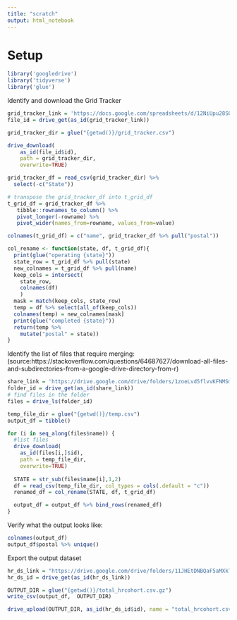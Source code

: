 ```yaml
---
title: "scratch"
output: html_notebook
---
```


# Setup
```r
library('googledrive')
library('tidyverse')
library('glue')
```

Identify and download the Grid Tracker
```r
grid_tracker_link = 'https://docs.google.com/spreadsheets/d/12NiUpu28SOCQvQTrp17b592cMgOoCgelMQyE1PNZygU/edit?usp=sharing'
file_id = drive_get(as_id(grid_tracker_link))

grid_tracker_dir = glue("{getwd()}/grid_tracker.csv")

drive_download(
    as_id(file_id$id),
    path = grid_tracker_dir,
    overwrite=TRUE)

grid_tracker_df = read_csv(grid_tracker_dir) %>% 
  select(-c("State"))
```

```r
# transpose the grid_tracker_df into t_grid_df
t_grid_df = grid_tracker_df %>%
   tibble::rownames_to_column() %>%  
   pivot_longer(-rowname) %>% 
   pivot_wider(names_from=rowname, values_from=value)

colnames(t_grid_df) = c("name", grid_tracker_df %>% pull("postal"))
```

```r
col_rename <- function(state, df, t_grid_df){
  print(glue("operating {state}"))
  state_row = t_grid_df %>% pull(state)
  new_colnames = t_grid_df %>% pull(name)
  keep_cols = intersect(
    state_row, 
    colnames(df)
    )
  mask = match(keep_cols, state_row)
  temp = df %>% select(all_of(keep_cols))
  colnames(temp) = new_colnames[mask]
  print(glue("completed {state}"))
  return(temp %>% 
    mutate("postal" = state))
}
```


Identify the list of files that require merging:
(source:https://stackoverflow.com/questions/64687627/download-all-files-and-subdirectories-from-a-google-drive-directory-from-r)
```r
share_link = 'https://drive.google.com/drive/folders/1zoeLvd5flvvKFNMSmoRxYhE_LK_-19N5?usp=sharing'
folder_id = drive_get(as_id(share_link))
# find files in the folder
files = drive_ls(folder_id)
```

```r
temp_file_dir = glue("{getwd()}/temp.csv")
output_df = tibble()

for (i in seq_along(files$name)) {
  #list files
  drive_download(
    as_id(files[i,]$id),
    path = temp_file_dir,
    overwrite=TRUE)
  
  STATE = str_sub(files$name[i],1,2)
  df = read_csv(temp_file_dir, col_types = cols(.default = "c"))
  renamed_df = col_rename(STATE, df, t_grid_df)

  output_df = output_df %>% bind_rows(renamed_df)
}
```

Verify what the output looks like:
```r
colnames(output_df)
output_df$postal %>% unique()
```

Export the output dataset
```r
hr_ds_link = "https://drive.google.com/drive/folders/11JHEtDNBQaF5aMXkTAzRaaroJPKUtcbn?usp=sharing"
hr_ds_id = drive_get(as_id(hr_ds_link))

OUTPUT_DIR = glue("{getwd()}/total_hrcohort.csv.gz")
write_csv(output_df,  OUTPUT_DIR)

```

```r
drive_upload(OUTPUT_DIR, as_id(hr_ds_id$id), name = "total_hrcohort.csv.gz", overwrite = TRUE, verbose = TRUE)
```


